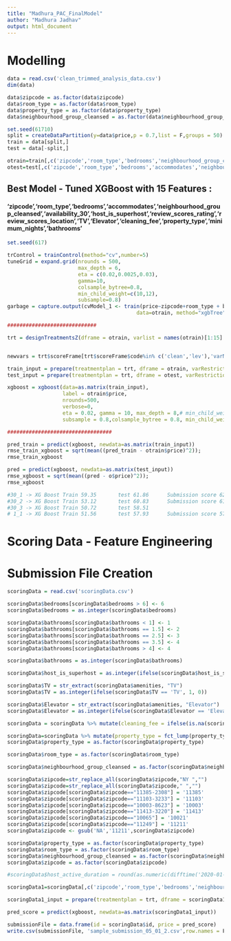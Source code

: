 ---
title: "Madhura_PAC_FinalModel"
author: "Madhura Jadhav"
output: html_document
---


# Modelling

```{r}
data = read.csv('clean_trimmed_analysis_data.csv')
dim(data)
```
```{r}
data$zipcode = as.factor(data$zipcode)
data$room_type = as.factor(data$room_type)
data$property_type = as.factor(data$property_type)
data$neighbourhood_group_cleansed = as.factor(data$neighbourhood_group_cleansed)
```
```{r}
set.seed(61710)
split = createDataPartition(y=data$price,p = 0.7,list = F,groups = 50)
train = data[split,]
test = data[-split,]

otrain=train[,c('zipcode','room_type','bedrooms','neighbourhood_group_cleansed','accommodates','availability_30','host_is_superhost','review_scores_rating','review_scores_location','TV','Elevator','cleaning_fee','property_type','minimum_nights','bathrooms')]
otest=test[,c('zipcode','room_type','bedrooms','accommodates','neighbourhood_group_cleansed','availability_30','host_is_superhost','review_scores_rating','review_scores_location','TV','Elevator','cleaning_fee','property_type','minimum_nights','bathrooms')]
```


## Best Model -  Tuned XGBoost with 15 Features :
#### 'zipcode','room_type','bedrooms','accommodates','neighbourhood_group_cleansed','availability_30','host_is_superhost','review_scores_rating','review_scores_location','TV','Elevator','cleaning_fee','property_type','minimum_nights','bathrooms'



```{r}
set.seed(617)

trControl = trainControl(method="cv",number=5)
tuneGrid = expand.grid(nrounds = 500,
                       max_depth = 6,
                       eta = c(0.02,0.0025,0.03),
                       gamma=10,
                       colsample_bytree=0.8,
                       min_child_weight=c(10,12),
                       subsample=0.8)
garbage = capture.output(cvModel_1 <- train(price~zipcode+room_type + bedrooms + neighbourhood_group_cleansed + accommodates + availability_30 + review_scores_rating + cleaning_fee + property_type + review_scores_location + Elevator + TV + host_is_superhost + minimum_nights + bathrooms,
                                          data=otrain, method="xgbTree", trControl=trControl, tuneGrid=tuneGrid))

#############################

trt = designTreatmentsZ(dframe = otrain, varlist = names(otrain)[1:15] )


newvars = trt$scoreFrame[trt$scoreFrame$code%in% c('clean','lev'),'varName']

train_input = prepare(treatmentplan = trt, dframe = otrain, varRestriction = newvars)
test_input = prepare(treatmentplan = trt, dframe = otest, varRestriction = newvars)

xgboost = xgboost(data=as.matrix(train_input),
                  label = otrain$price,
                  nrounds=500,
                  verbose=0,
                  eta = 0.02, gamma = 10, max_depth = 8,# min_child_weight = 10)
                  subsample = 0.8,colsample_bytree = 0.8, min_child_weight = 9)

##################################

pred_train = predict(xgboost, newdata=as.matrix(train_input))
rmse_train_xgboost = sqrt(mean((pred_train - otrain$price)^2));
rmse_train_xgboost

pred = predict(xgboost, newdata=as.matrix(test_input))
rmse_xgboost = sqrt(mean((pred - o$price)^2));
rmse_xgboost

#30_1 -> XG Boost Train 59.35		test 61.86		Submission score 62.46
#30_2 -> XG Boost Train 53.12		test 60.83		Submission score 61.73
#30_3 -> XG Boost Train 50.72		test 58.51
# 1_1 -> XG Boost Train 51.56		test 57.93		Submission score 57.76
```

# Scoring Data - Feature Engineering
# Submission File Creation
```{r}

scoringData = read.csv('scoringData.csv')

scoringData$bedrooms[scoringData$bedrooms > 6] <- 6
scoringData$bedrooms = as.integer(scoringData$bedrooms)

scoringData$bathrooms[scoringData$bathrooms < 1] <- 1
scoringData$bathrooms[scoringData$bathrooms == 1.5] <- 2
scoringData$bathrooms[scoringData$bathrooms == 2.5] <- 3
scoringData$bathrooms[scoringData$bathrooms == 3.5] <- 4
scoringData$bathrooms[scoringData$bathrooms > 4] <- 4

scoringData$bathrooms = as.integer(scoringData$bathrooms)

scoringData$host_is_superhost = as.integer(ifelse(scoringData$host_is_superhost == 't', 1, 0))

scoringData$TV = str_extract(scoringData$amenities, "TV")
scoringData$TV = as.integer(ifelse(scoringData$TV == 'TV', 1, 0))

scoringData$Elevator = str_extract(scoringData$amenities, "Elevator")
scoringData$Elevator = as.integer(ifelse(scoringData$Elevator == 'Elevator', 1, 0))

scoringData = scoringData %>% mutate(cleaning_fee = ifelse(is.na(scoringData$cleaning_fee),0,scoringData$cleaning_fee))

scoringData=scoringData %>% mutate(property_type = fct_lump(property_type, prop = 0.01))
scoringData$property_type = as.factor(scoringData$property_type)

scoringData$room_type = as.factor(scoringData$room_type)

scoringData$neighbourhood_group_cleansed = as.factor(scoringData$neighbourhood_group_cleansed)

scoringData$zipcode=str_replace_all(scoringData$zipcode,"NY ","")
scoringData$zipcode=str_replace_all(scoringData$zipcode," ","")
scoringData$zipcode[scoringData$zipcode=="11385-2308"] = '11385'
scoringData$zipcode[scoringData$zipcode=="11103-3233"] = '11103'
scoringData$zipcode[scoringData$zipcode=="10003-8623"] = '10003'
scoringData$zipcode[scoringData$zipcode=="11413-3220"] = '11413'
scoringData$zipcode[scoringData$zipcode=="10065"] = '10021'
scoringData$zipcode[scoringData$zipcode=="11249"] = '11211'
scoringData$zipcode <- gsub('NA','11211',scoringData$zipcode)

scoringData$property_type = as.factor(scoringData$property_type)
scoringData$room_type = as.factor(scoringData$room_type)
scoringData$neighbourhood_group_cleansed = as.factor(scoringData$neighbourhood_group_cleansed)
scoringData$zipcode = as.factor(scoringData$zipcode)

#scoringData$host_active_duration = round(as.numeric(difftime('2020-01-03', scoringData$host_since, units ="days"))/(365.25/12),2)

scoringData1=scoringData[,c('zipcode','room_type','bedrooms','neighbourhood_group_cleansed','accommodates','availability_30','host_is_superhost','review_scores_rating','review_scores_location','TV','Elevator','cleaning_fee','property_type','minimum_nights','bathrooms')]

scoringData1_input = prepare(treatmentplan = trt, dframe = scoringData1, varRestriction = newvars)

pred_score = predict(xgboost, newdata=as.matrix(scoringData1_input))

submissionFile = data.frame(id = scoringData$id, price = pred_score)
write.csv(submissionFile, 'sample_submission_05_01_2.csv',row.names = F)

```

